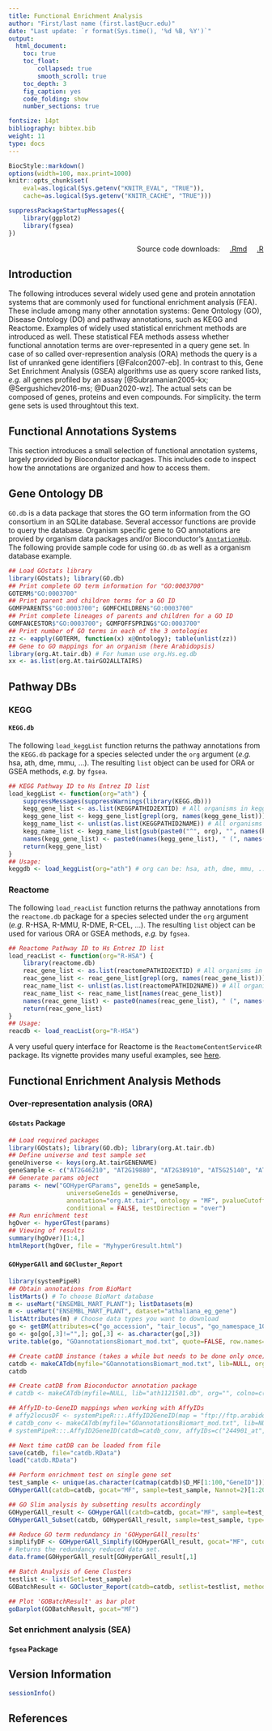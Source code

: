 ```yaml
---
title: Functional Enrichment Analysis 
author: "First/last name (first.last@ucr.edu)"
date: "Last update: `r format(Sys.time(), '%d %B, %Y')`" 
output:
  html_document:
    toc: true
    toc_float:
        collapsed: true
        smooth_scroll: true
    toc_depth: 3
    fig_caption: yes
    code_folding: show
    number_sections: true

fontsize: 14pt
bibliography: bibtex.bib
weight: 11
type: docs
---
```


<!--
- Compile from command-line
Rscript -e "rmarkdown::render('rfea.Rmd', c('html_document'), clean=F); knitr::knit('rfea.Rmd', tangle=TRUE)"
-->

```r
BiocStyle::markdown()
options(width=100, max.print=1000)
knitr::opts_chunk$set(
    eval=as.logical(Sys.getenv("KNITR_EVAL", "TRUE")),
    cache=as.logical(Sys.getenv("KNITR_CACHE", "TRUE")))
```

```r
suppressPackageStartupMessages({
    library(ggplot2)
    library(fgsea)
})
```

<div style="text-align: right"> 
Source code downloads: &nbsp; &nbsp;
[.Rmd](https://raw.githubusercontent.com/tgirke/GEN242//main/content/en/tutorials/rfea/rfea.Rmd)  &nbsp; &nbsp; 
[.R](https://raw.githubusercontent.com/tgirke/GEN242//main/content/en/tutorials/rfea/rfea.R) 
</div>


## Introduction

The following introduces several widely used gene and protein annotation
systems that are commonly used for functional enrichment analysis (FEA). These
include among many other annotation systems: Gene Ontology (GO), Disease
Ontology (DO) and pathway annotations, such as KEGG and Reactome. Examples of
widely used statistical enrichment methods are introduced as well. These
statistical FEA methods assess whether functional annotation terms are
over-represented in a query gene set. In case of so called over-represention
analysis (ORA) methods the query is a list of unranked gene identifiers
[@Falcon2007-eb]. In contrast to this, Gene Set Enrichment Analysis (GSEA)
algorithms use as query score ranked lists, _e.g._ all genes profiled by an assay
[@Subramanian2005-kx; @Sergushichev2016-ms; @Duan2020-wz].  The actual sets can
be composed of genes, proteins and even compounds. For simplicity. the term
gene sets is used throughtout this text.

## Functional Annotations Systems
This section introduces a small selection of functional annotation systems, largely
 provided by Bioconductor packages. This includes code to inspect how the annotations 
are organized and how to access them.

## Gene Ontology DB 

`GO.db` is a data package that stores the GO term information from the GO
consortium in an SQLite database. Several accessor functions are provide to
query the database. Organism specific gene to GO annotations are provied by
organism data packages and/or Bioconductor's
[`AnntationHub`](https://bioconductor.org/packages/release/bioc/html/AnnotationHub.html).
The following provide sample code for using `GO.db` as well as a organism
database example.

```r
## Load GOstats library
library(GOstats); library(GO.db)
## Print complete GO term information for "GO:0003700"
GOTERM$"GO:0003700"
## Print parent and children terms for a GO ID
GOMFPARENTS$"GO:0003700"; GOMFCHILDREN$"GO:0003700"
## Print complete lineages of parents and children for a GO ID
GOMFANCESTOR$"GO:0003700"; GOMFOFFSPRING$"GO:0003700"
## Print number of GO terms in each of the 3 ontologies
zz <- eapply(GOTERM, function(x) x@Ontology); table(unlist(zz))
## Gene to GO mappings for an organism (here Arabidopsis)
library(org.At.tair.db) # For human use org.Hs.eg.db
xx <- as.list(org.At.tairGO2ALLTAIRS)
```

## Pathway DBs 

### KEGG

#### `KEGG.db`
The following `load_keggList` function returns the pathway annotations from the `KEGG.db` package for a species selected
under the `org` argument (_e.g._ hsa, ath, dme, mmu, ...). The resulting `list` object can be used
for ORA or GSEA methods, _e.g._ by `fgsea`.  

```r
## KEGG Pathway ID to Hs Entrez ID list
load_keggList <- function(org="ath") {
    suppressMessages(suppressWarnings(library(KEGG.db))) 
    kegg_gene_list <- as.list(KEGGPATHID2EXTID) # All organisms in kegg
    kegg_gene_list <- kegg_gene_list[grepl(org, names(kegg_gene_list))] # Only human
    kegg_name_list <- unlist(as.list(KEGGPATHID2NAME)) # All organisms in kegg
    kegg_name_list <- kegg_name_list[gsub(paste0("^", org), "", names(kegg_gene_list))]
    names(kegg_gene_list) <- paste0(names(kegg_gene_list), " (", names(kegg_name_list), ") - ", kegg_name_list)
    return(kegg_gene_list)
}
## Usage:
keggdb <- load_keggList(org="ath") # org can be: hsa, ath, dme, mmu, ... 
```

### Reactome

The following `load_reacList` function returns the pathway annotations from the `reactome.db` 
package for a species selected under the `org` argument (_e.g._ R-HSA, R-MMU, R-DME, R-CEL, ...). 
The resulting `list` object can be used for various ORA or GSEA methods, _e.g._ by `fgsea`.  

```r
## Reactome Pathway ID to Hs Entrez ID list
load_reacList <- function(org="R-HSA") {
    library(reactome.db)
    reac_gene_list <- as.list(reactomePATHID2EXTID) # All organisms in reactome
    reac_gene_list <- reac_gene_list[grepl(org, names(reac_gene_list))] # Only human
    reac_name_list <- unlist(as.list(reactomePATHID2NAME)) # All organisms in reactome
    reac_name_list <- reac_name_list[names(reac_gene_list)]
    names(reac_gene_list) <- paste0(names(reac_gene_list), " (", names(reac_name_list), ") - ", gsub("^.*: ", "", reac_name_list))
    return(reac_gene_list)
}
## Usage:
reacdb <- load_reacList(org="R-HSA")
```

A very useful query interface for Reactome is the `ReactomeContentService4R` package. 
Its vignette provides many useful examples, see [here](https://bioconductor.org/packages/devel/bioc/vignettes/ReactomeContentService4R/inst/doc/ReactomeContentService4R.html). 

## Functional Enrichment Analysis Methods

### Over-representation analysis (ORA) 

#### `GOstats` Package

```r
## Load required packages
library(GOstats); library(GO.db); library(org.At.tair.db)
## Define universe and test sample set
geneUniverse <- keys(org.At.tairGENENAME)
geneSample <- c("AT2G46210", "AT2G19880", "AT2G38910", "AT5G25140", "AT2G44525")
## Generate params object
params <- new("GOHyperGParams", geneIds = geneSample,
                universeGeneIds = geneUniverse,
                annotation="org.At.tair", ontology = "MF", pvalueCutoff = 0.5,
                conditional = FALSE, testDirection = "over")
## Run enrichment test
hgOver <- hyperGTest(params)
## Viewing of results
summary(hgOver)[1:4,]
htmlReport(hgOver, file = "MyhyperGresult.html")
```

#### `GOHyperGAll` and `GOCluster_Report`
```r
library(systemPipeR)
## Obtain annotations from BioMart
listMarts() # To choose BioMart database
m <- useMart("ENSEMBL_MART_PLANT"); listDatasets(m) 
m <- useMart("ENSEMBL_MART_PLANT", dataset="athaliana_eg_gene")
listAttributes(m) # Choose data types you want to download
go <- getBM(attributes=c("go_accession", "tair_locus", "go_namespace_1003"), mart=m)
go <- go[go[,3]!="",]; go[,3] <- as.character(go[,3])
write.table(go, "GOannotationsBiomart_mod.txt", quote=FALSE, row.names=FALSE, col.names=FALSE, sep="\t")

## Create catDB instance (takes a while but needs to be done only once)
catdb <- makeCATdb(myfile="GOannotationsBiomart_mod.txt", lib=NULL, org="", colno=c(1,2,3), idconv=NULL)
catdb

## Create catDB from Bioconductor annotation package
# catdb <- makeCATdb(myfile=NULL, lib="ath1121501.db", org="", colno=c(1,2,3), idconv=NULL)

## AffyID-to-GeneID mappings when working with AffyIDs 
# affy2locusDF <- systemPipeR:::.AffyID2GeneID(map = "ftp://ftp.arabidopsis.org/home/tair/Microarrays/Affymetrix/affy_ATH1_array_elements-2010-12-20.txt", download=TRUE)
# catdb_conv <- makeCATdb(myfile="GOannotationsBiomart_mod.txt", lib=NULL, org="", colno=c(1,2,3), idconv=list(affy=affy2locusDF))
# systemPipeR:::.AffyID2GeneID(catdb=catdb_conv, affyIDs=c("244901_at", "244902_at"))

## Next time catDB can be loaded from file
save(catdb, file="catdb.RData") 
load("catdb.RData")

## Perform enrichment test on single gene set
test_sample <- unique(as.character(catmap(catdb)$D_MF[1:100,"GeneID"]))
GOHyperGAll(catdb=catdb, gocat="MF", sample=test_sample, Nannot=2)[1:20,]

## GO Slim analysis by subsetting results accordingly
GOHyperGAll_result <- GOHyperGAll(catdb=catdb, gocat="MF", sample=test_sample, Nannot=2)
GOHyperGAll_Subset(catdb, GOHyperGAll_result, sample=test_sample, type="goSlim") 

## Reduce GO term redundancy in 'GOHyperGAll_results'
simplifyDF <- GOHyperGAll_Simplify(GOHyperGAll_result, gocat="MF", cutoff=0.001, correct=T)
# Returns the redundancy reduced data set. 
data.frame(GOHyperGAll_result[GOHyperGAll_result[,1] 

## Batch Analysis of Gene Clusters
testlist <- list(Set1=test_sample)
GOBatchResult <- GOCluster_Report(catdb=catdb, setlist=testlist, method="all", id_type="gene", CLSZ=10, cutoff=0.001, gocats=c("MF", "BP", "CC"), recordSpecGO=c("GO:0003674", "GO:0008150", "GO:0005575"))

## Plot 'GOBatchResult' as bar plot
goBarplot(GOBatchResult, gocat="MF")
```

### Set enrichment analysis (SEA) 

#### `fgsea` Package


## Version Information

```r
sessionInfo()
```

## References
